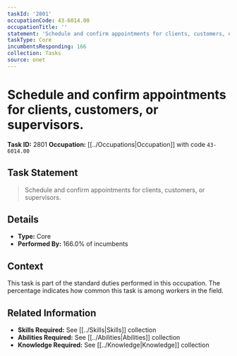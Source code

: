 ```yaml
---
taskId: '2801'
occupationCode: 43-6014.00
occupationTitle: ''
statement: 'Schedule and confirm appointments for clients, customers, or supervisors.'
taskType: Core
incumbentsResponding: 166
collection: Tasks
source: onet
---
```

# Schedule and confirm appointments for clients, customers, or supervisors.

**Task ID:** 2801
**Occupation:** [[../Occupations|Occupation]] with code `43-6014.00`

## Task Statement

> Schedule and confirm appointments for clients, customers, or supervisors.

## Details

- **Type:** Core
- **Performed By:** 166.0% of incumbents

## Context

This task is part of the standard duties performed in this occupation. The percentage indicates how common this task is among workers in the field.

## Related Information

- **Skills Required:** See [[../Skills|Skills]] collection
- **Abilities Required:** See [[../Abilities|Abilities]] collection
- **Knowledge Required:** See [[../Knowledge|Knowledge]] collection
